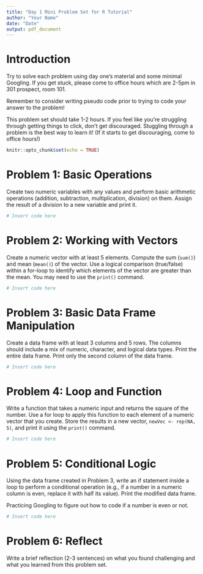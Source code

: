 ```yaml
---
title: "Day 1 Mini Problem Set for R Tutorial"
author: "Your Name"
date: "Date"
output: pdf_document
---
```


# Introduction

Try to solve each problem using day one's material and some minimal Googling. If you get stuck, please come to office hours which are 2-5pm in 301 prospect, room 101. 

Remember to consider writing pseudo code prior to trying to code your answer to the problem! 

This problem set should take 1-2 hours. If you feel like you're struggling through getting things to click, don't get discouraged. Stuggling through a problem is the best way to learn it! (If it starts to get discouraging, come to office hours!)


```r
knitr::opts_chunk$set(echo = TRUE)
```

# Problem 1: Basic Operations

Create two numeric variables with any values and perform basic arithmetic operations (addition, subtraction, multiplication, division) on them.
Assign the result of a division to a new variable and print it.

```r
# Insert code here

```


# Problem 2: Working with Vectors
Create a numeric vector with at least 5 elements.
Compute the sum (`sum()`) and mean (`mean()`) of the vector.
Use a logical comparison (true/false) within a for-loop to identify which elements of the vector are greater than the mean. You may need to use the `print()` command.

```r
# Insert code here

```


# Problem 3: Basic Data Frame Manipulation
Create a data frame with at least 3 columns and 5 rows. The columns should include a mix of numeric, character, and logical data types.
Print the entire data frame.
Print only the second column of the data frame.

```r
# Insert code here

```

# Problem 4: Loop and Function
Write a function that takes a numeric input and returns the square of the number.
Use a for loop to apply this function to each element of a numeric vector that you create.
Store the results in a new vector, `newVec <- rep(NA, 5)`, and print it using the `print()` command.

```r
# Insert code here

```

# Problem 5: Conditional Logic
Using the data frame created in Problem 3, write an if statement inside a loop to perform a conditional operation (e.g., if a number in a numeric column is even, replace it with half its value).
Print the modified data frame.

Practicing Googling to figure out how to code if a number is even or not.

```r
# Insert code here

```


# Problem 6: Reflect
Write a brief reflection (2-3 sentences) on what you found challenging and what you learned from this problem set.

<!-- Write your reflection here -->